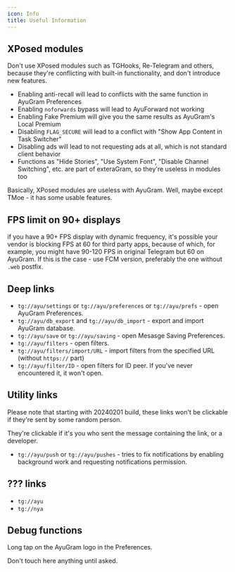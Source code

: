```yaml
---
icon: Info
title: Useful Information
---
```


## XPosed modules

Don't use XPosed modules such as TGHooks, Re-Telegram and others, because they're conflicting with built-in functionality, and don't introduce new features.

- Enabling anti-recall will lead to conflicts with the same function in AyuGram Preferences
- Enabling `noforwards` bypass will lead to AyuForward not working
- Enabling Fake Premium will give you the same results as AyuGram's Local Premium
- Disabling `FLAG_SECURE` will lead to a conflict with "Show App Content in Task Switcher"
- Disabling ads will lead to not requesting ads at all, which is not standard client behavior
- Functions as "Hide Stories", "Use System Font", "Disable Channel Switching", etc. are part of exteraGram, so they're useless in modules too

Basically, XPosed modules are useless with AyuGram. Well, maybe except TMoe - it has some usable features.

## FPS limit on 90+ displays

if you have a 90+ FPS display with dynamic frequency, it's possible your vendor is blocking FPS at 60 for third party apps, because of which, for example, you might have 90-120 FPS in original Telegram but 60 on AyuGram. If this is the case - use FCM version, preferably the one without `.web` postfix.

## Deep links

- `tg://ayu/settings` or `tg://ayu/preferences` or `tg://ayu/prefs` - open AyuGram Preferences.
- `tg://ayu/db_export` and `tg://ayu/db_import` - export and import AyuGram database.
- `tg://ayu/save` or `tg://ayu/saving` - open Mesasge Saving Preferences.
- `tg://ayu/filters` - open filters.
- `tg://ayu/filters/import/URL` - import filters from the specified URL (without `https://` part)
- `tg://ayu/filter/ID` - open filters for ID peer. If you've never encountered it, it won't open.

## Utility links

Please note that starting with 20240201 build, these links won't be clickable if they're sent by some random person.

They're clickable if it's you who sent the message containing the link, or a developer.

- `tg://ayu/push` or `tg://ayu/pushes` - tries to fix notifications by enabling background work and requesting notifications permission.

## ??? links

- `tg://ayu`
- `tg://nya`

## Debug functions

Long tap on the AyuGram logo in the Preferences.

Don't touch here anything until asked.